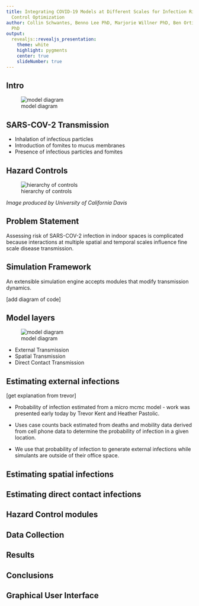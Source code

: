 ```yaml
---
title: Integrating COVID-19 Models at Different Scales for Infection Risk Estimation   and
  Control Optimization
author: Collin Schwantes, Benno Lee PhD, Marjorie Willner PhD, Ben Ortiz, Viveca Pabon-Harr
  PhD
output: 
  revealjs::revealjs_presentation:
    theme: white
    highlight: pygments
    center: true
    slideNumber: true
---
```


## Intro

![model diagram](./img/modelDiagram.png)

## SARS-COV-2 Transmission

- Inhalation of infectious particles 
- Introduction of fomites to mucus membranes
- Presence of infectious particles and fomites 


## Hazard Controls

![hierarchy of controls](https://aghealth.ucdavis.edu/sites/g/files/dgvnsk261/files/inline-images/Hierarchy%20of%20Controls.jpg)

*Image produced by University of California Davis*

## Problem Statement

Assessing risk of SARS-COV-2 infection in indoor spaces is complicated because interactions at multiple spatial and temporal scales influence fine scale disease transmission.

## Simulation Framework

An extensible simulation engine accepts modules that modify transmission dynamics. 

[add diagram of code]


## Model layers

![model diagram](./img/modelDiagram.png)

- External Transmission
- Spatial Transmission
- Direct Contact Transmission

## Estimating external infections

[get explanation from trevor]

- Probability of infection estimated from a micro mcmc model - work was presented early today by Trevor Kent and Heather Pastolic.

- Uses case counts back estimated from deaths and mobility data derived from cell phone data to determine the probability of infection in a given location. 

- We use that probability of infection to generate external infections while simulants are outside of their office space.   

## Estimating spatial infections


## Estimating direct contact infections

## Hazard Control modules

## Data Collection

## Results

## Conclusions

## Graphical User Interface
